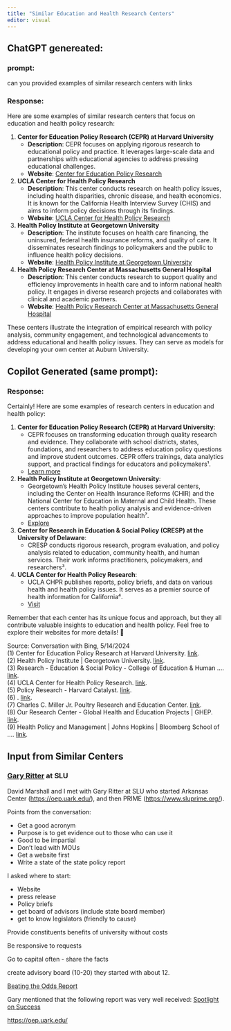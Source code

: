 ```yaml
---
title: "Similar Education and Health Research Centers"
editor: visual
---
```


## ChatGPT genereated:

### prompt:

can you provided examples of similar research centers with links

### Response:

Here are some examples of similar research centers that focus on education and health policy research:

1.  **Center for Education Policy Research (CEPR) at Harvard University**
    -   **Description**: CEPR focuses on applying rigorous research to educational policy and practice. It leverages large-scale data and partnerships with educational agencies to address pressing educational challenges.
    -   **Website**: [Center for Education Policy Research](https://cepr.harvard.edu)
2.  **UCLA Center for Health Policy Research**
    -   **Description**: This center conducts research on health policy issues, including health disparities, chronic disease, and health economics. It is known for the California Health Interview Survey (CHIS) and aims to inform policy decisions through its findings.
    -   **Website**: [UCLA Center for Health Policy Research](https://healthpolicy.ucla.edu)
3.  **Health Policy Institute at Georgetown University**
    -   **Description**: The institute focuses on health care financing, the uninsured, federal health insurance reforms, and quality of care. It disseminates research findings to policymakers and the public to influence health policy decisions.
    -   **Website**: [Health Policy Institute at Georgetown University](https://hpi.georgetown.edu)
4.  **Health Policy Research Center at Massachusetts General Hospital**
    -   **Description**: This center conducts research to support quality and efficiency improvements in health care and to inform national health policy. It engages in diverse research projects and collaborates with clinical and academic partners.
    -   **Website**: [Health Policy Research Center at Massachusetts General Hospital](https://www.massgeneral.org)

These centers illustrate the integration of empirical research with policy analysis, community engagement, and technological advancements to address educational and health policy issues. They can serve as models for developing your own center at Auburn University.

## Copilot Generated (same prompt):

### Response:

Certainly! Here are some examples of research centers in education and health policy:

1.  **Center for Education Policy Research (CEPR) at Harvard University**:
    -   CEPR focuses on transforming education through quality research and evidence. They collaborate with school districts, states, foundations, and researchers to address education policy questions and improve student outcomes. CEPR offers trainings, data analytics support, and practical findings for educators and policymakers¹.
    -   [Learn more](https://cepr.harvard.edu/)
2.  **Health Policy Institute at Georgetown University**:
    -   Georgetown's Health Policy Institute houses several centers, including the Center on Health Insurance Reforms (CHIR) and the National Center for Education in Maternal and Child Health. These centers contribute to health policy analysis and evidence-driven approaches to improve population health⁷.
    -   [Explore](https://hpi.georgetown.edu/)
3.  **Center for Research in Education & Social Policy (CRESP) at the University of Delaware**:
    -   CRESP conducts rigorous research, program evaluation, and policy analysis related to education, community health, and human services. Their work informs practitioners, policymakers, and researchers³.
4.  **UCLA Center for Health Policy Research**:
    -   UCLA CHPR publishes reports, policy briefs, and data on various health and health policy issues. It serves as a premier source of health information for California⁴.
    -   [Visit](https://healthpolicy.ucla.edu/)

Remember that each center has its unique focus and approach, but they all contribute valuable insights to education and health policy. Feel free to explore their websites for more details! 🌟

Source: Conversation with Bing, 5/14/2024\
(1) Center for Education Policy Research at Harvard University. [link](https://cepr.harvard.edu/).\
(2) Health Policy Institute \| Georgetown University. [link](https://hpi.georgetown.edu/).\
(3) Research - Education & Social Policy - College of Education & Human .... [link](https://www.cehd.udel.edu/research/education-social-policy/).\
(4) UCLA Center for Health Policy Research. [link](https://healthpolicy.ucla.edu/).\
(5) Policy Research - Harvard Catalyst. [link](https://catalyst.harvard.edu/community-engagement/policy-research/).\
(6) . [link](https://bing.com/search?q=research+centers+in+education+and+health+policy).\
(7) Charles C. Miller Jr. Poultry Research and Education Center. [link](https://agriculture.auburn.edu/research/poul/charles-miller-jr-poultry-center/).\
(8) Our Research Center - Global Health and Education Projects \| GHEP. [link](https://globalhealthprojects.org/research-center/).\
(9) Health Policy and Management \| Johns Hopkins \| Bloomberg School of .... [link](https://publichealth.jhu.edu/departments/health-policy-and-management).

## Input from Similar Centers

### [Gary Ritter](https://www.slu.edu/education/faculty/gary-ritter.php) at SLU

David Marshall and I met with Gary Ritter at SLU who started Arkansas Center (<https://oep.uark.edu/>), and then PRIME (<https://www.sluprime.org/>).

Points from the conversation: 

* Get a good acronym 
* Purpose is to get evidence out to those who can use it 
* Good to be impartial 
* Don't lead with MOUs 
* Get a website first 
* Write a state of the state policy report

I asked where to start:

-   Website
-   press release
-   Policy briefs
-   get board of advisors (include state board member)
-   get to know legislators (friendly to cause)

Provide constituents benefits of university without costs

Be responsive to requests

Go to capital often - share the facts

create advisory board (10-20) they started with about 12.

[Beating the Odds Report](https://www.sluprime.org/education-reports-database/2022-mo-beating-the-odds)

Gary mentioned that the following report was very well received: [Spotlight on Success](https://bpb-us-e1.wpmucdn.com/wordpressua.uark.edu/dist/1/555/files/2011/06/spotlights-on-success-traits-and-strategies-of-five-high-growth-schools-in-arkansas.pdf)

<https://oep.uark.edu/>
